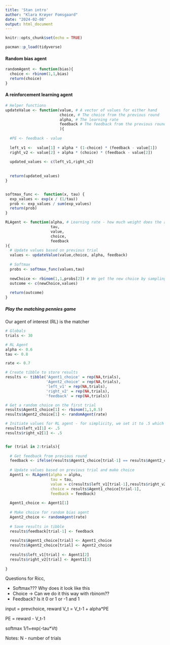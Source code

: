 ```yaml
---
title: 'Stan intro'
author: "Klara Krøyer Fomsgaard"
date: "2024-02-08"
output: html_document
---
```


```r
knitr::opts_chunk$set(echo = TRUE)
```

```r
pacman::p_load(tidyverse)
```

#### Random bias agent
```r
randomAgent <- function(bias){
  choice <- rbinom(1,1,bias)
  return(choice)
}
```


#### A reinforcement learning agent
```r
# Helper functions
updateValue <- function(value, # A vector of values for either hand
                        choice, # The choice from the previous round
                        alpha, # The learning rate
                        feedback # The feedback from the previous round 
                        ){
  
  #PE <- feedback - value
  
  left_v1 <-  value[1] + alpha * (1-choice) * (feedback - value[1])
  right_v2 <- value[2] + alpha * (choice) * (feedback - value[2])
  
  updated_values <- c(left_v1,right_v2)
  
  
  return(updated_values)
}


softmax_func <-  function(x, tau) { 
  exp_values <- exp(x / (1/tau))
  prob <- exp_values / sum(exp_values)
  return(prob)
}


```



```r
RLAgent <- function(alpha, # Learning rate - how much weight does the agent put on new experience
                    tau,
                    value,
                    choice,
                    feedback
){
  # Update values based on previous trial
  values <- updateValue(value,choice, alpha, feedback)
  
  # Softmax
  probs <- softmax_func(values,tau)
  
  newChoice <- rbinom(1,1,probs[2]) # We get the new choice by sampling from a binomial distribution where the probability of getting one corresponds to the probability of picking the right hand
  outcome <- c(newChoice,values)
  
  return(outcome)
}
```

##### Play the matching pennies game 

Our agent of interest (RL) is the matcher
```r
# Globals
trials <- 30

# RL Agent
alpha <- 0.6
tau <- 0.8

rate <- 0.7

# Create tibble to store results
results <- tibble('Agent1_choice' = rep(NA,trials), 
                  'Agent2_choice' = rep(NA,trials),
                  'left_v1' = rep(NA,trials),
                  'right_v2' = rep(NA,trials),
                  'feedback' = rep(NA,trials))

# Get a random choice on the first trial
results$Agent1_choice[1] <- rbinom(1,1,0.5)
results$Agent2_choice[1] <- randomAgent(rate)

# Initiate values for RL agent - for simplicity, we set it to .5 which means that the agent is unbiased
results$left_v1[1] <- .5
results$right_v2[1] <- .5


for (trial in 2:trials){
  
  # Get feedback from previous round
  feedback <- ifelse(results$Agent1_choice[trial-1] == results$Agent2_choice[trial-1],1,0)
  
  # Update values based on previous trial and make choice
  Agent1 <- RLAgent(alpha = alpha,
                    tau = tau,
                    value = c(results$left_v1[trial-1],results$right_v2[trial-1]),
                    choice = results$Agent1_choice[trial-1],
                    feedback = feedback)
  
  Agent1_choice <- Agent1[1]
  
  # Make choice for random bias agent
  Agent2_choice <- randomAgent(rate)
  
  # Save results in tibble
  results$feedback[trial-1] <- feedback
  
  results$Agent1_choice[trial] <- Agent1_choice
  results$Agent2_choice[trial] <- Agent2_choice
  
  results$left_v1[trial] <- Agent1[2]
  results$right_v2[trial] <- Agent1[3]
  
}


```



Questions for Ricc,

- Softmax??? Why does it look like this
- Choice -> Can we do it this way with rbinom??
- Feedback? Is it 0 or 1 or -1 and 1



input =  prevchoice, reward
  V_t = V_t-1 + alpha*PE
  
  PE = reward - V_t-1
  
  softmax 
  1/1+exp(-tau*Vt)
  
  
  Notes:
  N - number of trials